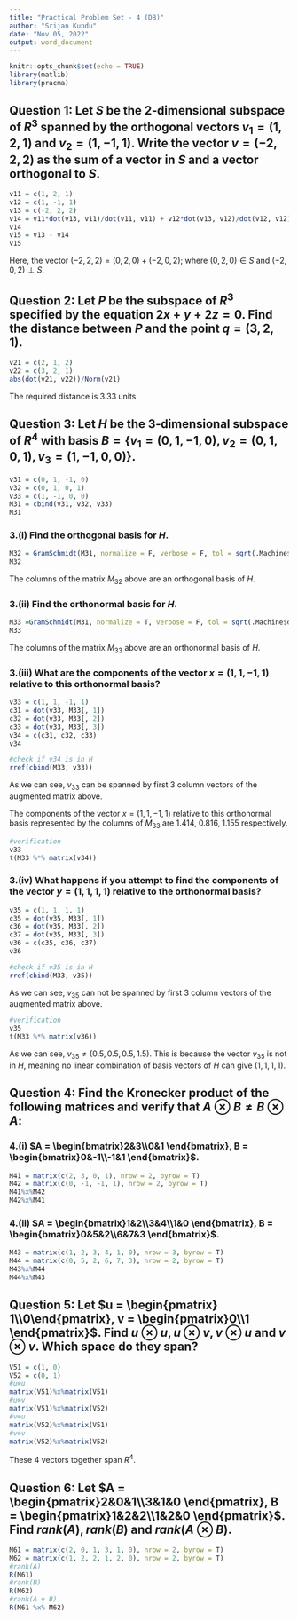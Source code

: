 ```yaml
---
title: "Practical Problem Set - 4 (DB)"
author: "Srijan Kundu"
date: "Nov 05, 2022"
output: word_document
---
```


```r
knitr::opts_chunk$set(echo = TRUE)
library(matlib)
library(pracma)
```

## Question 1: Let $S$ be the 2‐dimensional subspace of $R^3$ spanned by the orthogonal vectors $v_1 = (1, 2, 1)$ and $v_2 = (1, −1, 1)$. Write the vector $v = (−2, 2, 2)$ as the sum of a vector in $S$ and a vector orthogonal to $S$.

```r
v11 = c(1, 2, 1)
v12 = c(1, -1, 1)
v13 = c(-2, 2, 2)
v14 = v11*dot(v13, v11)/dot(v11, v11) + v12*dot(v13, v12)/dot(v12, v12)
v14
v15 = v13 - v14
v15
```
Here, the vector $(-2, 2, 2) = (0, 2, 0) + (-2, 0, 2)$; where $(0, 2, 0) \in S$ and $(-2, 0, 2) \perp S$.

## Question 2: Let $P$ be the subspace of $R^3$ specified by the equation $2 x + y + 2 z = 0$. Find the distance between $P$ and the point $q = (3, 2, 1)$.
```r
v21 = c(2, 1, 2)
v22 = c(3, 2, 1)
abs(dot(v21, v22))/Norm(v21)
```
The required distance is 3.33 units.

## Question 3: 	Let $H$ be the 3‐dimensional subspace of $R^4$ with basis $B = \{v_1 = (0,1,-1,0), v_2 = (0,1,0,1), v_3 = (1,-1,0,0)\}$.
```r
v31 = c(0, 1, -1, 0)
v32 = c(0, 1, 0, 1)
v33 = c(1, -1, 0, 0)
M31 = cbind(v31, v32, v33)
M31
```

### 3.(i) Find the orthogonal basis for $H$.
```r
M32 = GramSchmidt(M31, normalize = F, verbose = F, tol = sqrt(.Machine$double.eps))
M32
```
The columns of the matrix $M_{32}$ above are an orthogonal basis of $H$.

### 3.(ii) Find the orthonormal basis for $H$.
```r
M33 =GramSchmidt(M31, normalize = T, verbose = F, tol = sqrt(.Machine$double.eps))
M33
```
The columns of the matrix $M_{33}$ above are an orthonormal basis of $H$.

### 3.(iii) What are the components of the vector $x = (1, 1, -1, 1)$ relative to this orthonormal basis?
```r
v33 = c(1, 1, -1, 1)
c31 = dot(v33, M33[, 1])
c32 = dot(v33, M33[, 2])
c33 = dot(v33, M33[, 3])
v34 = c(c31, c32, c33)
v34
```
```r
#check if v34 is in H
rref(cbind(M33, v33))
```
As we can see, $v_{33}$ can be spanned by first 3 column vectors of the augmented matrix above.

The components of the vector $x = (1, 1, -1, 1)$ relative to this orthonormal basis represented by the columns of $M_{33}$ are $1.414,\;0.816,\;1.155$ respectively.
```r
#verification
v33
t(M33 %*% matrix(v34))
```


### 3.(iv) What happens if you attempt to find the components of the vector $y = (1, 1, 1, 1)$ relative to the orthonormal basis?
```r
v35 = c(1, 1, 1, 1)
c35 = dot(v35, M33[, 1])
c36 = dot(v35, M33[, 2])
c37 = dot(v35, M33[, 3])
v36 = c(c35, c36, c37)
v36
```

```r
#check if v35 is in H
rref(cbind(M33, v35))
```
As we can see, $v_{35}$ can not be spanned by first 3 column vectors of the augmented matrix above.

```r
#verification
v35
t(M33 %*% matrix(v36))
```
As we can see, $v_{35} \neq (0.5, 0.5, 0.5, 1.5)$. This is because the vector $v_{35}$ is not in $H$, meaning no linear combination of basis vectors of $H$ can give $(1, 1, 1, 1)$.


## Question 4: Find the Kronecker product of the following matrices and verify that $A⊗B ≠ B⊗A$:

### 4.(i) $A = \begin{bmatrix}2&3\\0&1 \end{bmatrix}, B = \begin{bmatrix}0&-1\\-1&1 \end{bmatrix}$.
```r
M41 = matrix(c(2, 3, 0, 1), nrow = 2, byrow = T)
M42 = matrix(c(0, -1, -1, 1), nrow = 2, byrow = T)
M41%x%M42
M42%x%M41
```

### 4.(ii) $A = \begin{bmatrix}1&2\\3&4\\1&0 \end{bmatrix}, B = \begin{bmatrix}0&5&2\\6&7&3 \end{bmatrix}$.
```r
M43 = matrix(c(1, 2, 3, 4, 1, 0), nrow = 3, byrow = T)
M44 = matrix(c(0, 5, 2, 6, 7, 3), nrow = 2, byrow = T)
M43%x%M44
M44%x%M43
```

## Question 5: Let $u = \begin{pmatrix} 1\\0\end{pmatrix}, v = \begin{pmatrix}0\\1 \end{pmatrix}$. Find $u⊗u, u⊗v, v⊗u$ and $v⊗v$. Which space do they span?
```r
V51 = c(1, 0)
V52 = c(0, 1)
#u⊗u
matrix(V51)%x%matrix(V51)
#u⊗v
matrix(V51)%x%matrix(V52)
#v⊗u
matrix(V52)%x%matrix(V51)
#v⊗v
matrix(V52)%x%matrix(V52)

```
These 4 vectors together span $R^4$.

## Question 6: Let $A = \begin{pmatrix}2&0&1\\3&1&0 \end{pmatrix}, B = \begin{pmatrix}1&2&2\\1&2&0 \end{pmatrix}$. Find $rank(A), rank(B)$ and $rank(A ⊗ B)$.
```r
M61 = matrix(c(2, 0, 1, 3, 1, 0), nrow = 2, byrow = T)
M62 = matrix(c(1, 2, 2, 1, 2, 0), nrow = 2, byrow = T)
#rank(A)
R(M61)
#rank(B)
R(M62)
#rank(A ⊗ B)
R(M61 %x% M62)
```

